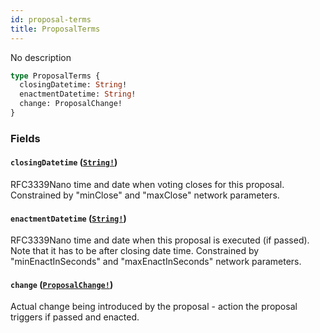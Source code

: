 ```yaml
---
id: proposal-terms
title: ProposalTerms
---
```


No description

```graphql
type ProposalTerms {
  closingDatetime: String!
  enactmentDatetime: String!
  change: ProposalChange!
}
```

### Fields

#### `closingDatetime` ([`String!`](/graphql/scalars/string))

RFC3339Nano time and date when voting closes for this proposal.
Constrained by "minClose" and "maxClose" network parameters.

#### `enactmentDatetime` ([`String!`](/graphql/scalars/string))

RFC3339Nano time and date when this proposal is executed (if passed). Note that it has to be after closing date time.
Constrained by "minEnactInSeconds" and "maxEnactInSeconds" network parameters.

#### `change` ([`ProposalChange!`](/graphql/unions/proposal-change))

Actual change being introduced by the proposal - action the proposal triggers if passed and enacted.
